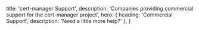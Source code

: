   title: 'cert-manager Support',
  description: 'Companies providing commercial support for the cert-manager project',
  hero: {
    heading: 'Commercial Support',
    description: 'Need a little more help?'
  },
}
